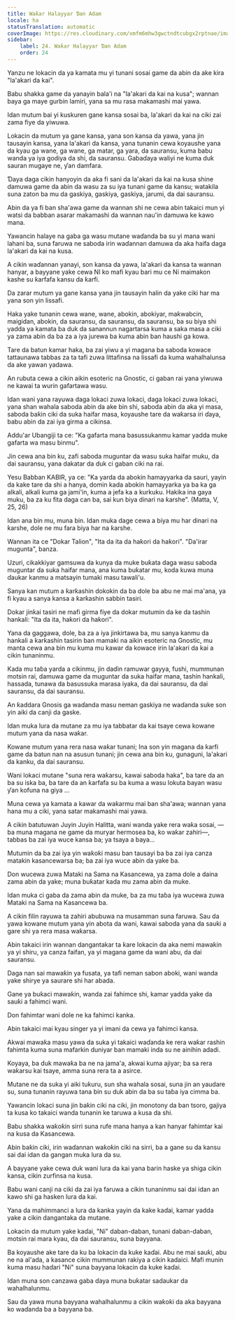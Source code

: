 ```yaml
---
title: Waƙar Halayyar Ɗan Adam
locale: ha
statusTranslation: automatic
coverImage: https://res.cloudinary.com/xmfm6mhw3gwctndtcubgx2rptnae/image/upload/v1740468922/small_cover_tratado_de_psicologia_revolucionaria_a4c0dca4e0.webp
sidebar:
    label: 24. Waƙar Halayyar Ɗan Adam
    order: 24
---
```

Yanzu ne lokacin da ya kamata mu yi tunani sosai game da abin da ake kira "la'akari da kai".

Babu shakka game da yanayin bala'i na "la'akari da kai na kusa"; wannan baya ga maye gurbin lamiri, yana sa mu rasa makamashi mai yawa.

Idan mutum bai yi kuskuren gane kansa sosai ba, la'akari da kai na ciki zai zama fiye da yiwuwa.

Lokacin da mutum ya gane kansa, yana son kansa da yawa, yana jin tausayin kansa, yana la'akari da kansa, yana tunanin cewa koyaushe yana da kyau ga wane, ga wane, ga matar, ga yara, da sauransu, kuma babu wanda ya iya godiya da shi, da sauransu. Gabaɗaya waliyi ne kuma duk sauran mugaye ne, ƴan damfara.

Ɗaya daga cikin hanyoyin da aka fi sani da la'akari da kai na kusa shine damuwa game da abin da wasu za su iya tunani game da kansu; watakila suna zaton ba mu da gaskiya, gaskiya, gaskiya, jarumi, da dai sauransu.

Abin da ya fi ban sha'awa game da wannan shi ne cewa abin takaici mun yi watsi da babban asarar makamashi da wannan nau'in damuwa ke kawo mana.

Yawancin halaye na gaba ga wasu mutane waɗanda ba su yi mana wani lahani ba, suna faruwa ne saboda irin waɗannan damuwa da aka haifa daga la'akari da kai na kusa.

A cikin waɗannan yanayi, son kansa da yawa, la'akari da kansa ta wannan hanyar, a bayyane yake cewa NI ko mafi kyau bari mu ce Ni maimakon kashe su ƙarfafa kansu da ƙarfi.

Da zarar mutum ya gane kansa yana jin tausayin halin da yake ciki har ma yana son yin lissafi.

Haka yake tunanin cewa wane, wane, abokin, abokiyar, maƙwabcin, maigidan, abokin, da sauransu, da sauransu, da sauransu, ba su biya shi yadda ya kamata ba duk da sanannun nagartarsa kuma a saka masa a ciki ya zama abin da ba za a iya jurewa ba kuma abin ban haushi ga kowa.

Tare da batun kamar haka, ba zai yiwu a yi magana ba saboda kowace tattaunawa tabbas za ta tafi zuwa littafinsa na lissafi da kuma wahalhalunsa da ake yawan yadawa.

An rubuta cewa a cikin aikin esoteric na Gnostic, ci gaban rai yana yiwuwa ne kawai ta wurin gafartawa wasu.

Idan wani yana rayuwa daga lokaci zuwa lokaci, daga lokaci zuwa lokaci, yana shan wahala saboda abin da ake bin shi, saboda abin da aka yi masa, saboda baƙin ciki da suka haifar masa, koyaushe tare da waƙarsa iri ɗaya, babu abin da zai iya girma a cikinsa.

Addu'ar Ubangiji ta ce: "Ka gafarta mana basussukanmu kamar yadda muke gafarta wa masu binmu".

Jin cewa ana bin ku, zafi saboda muguntar da wasu suka haifar muku, da dai sauransu, yana dakatar da duk ci gaban ciki na rai.

Yesu Babban KABIR, ya ce: "Ka yarda da abokin hamayyarka da sauri, yayin da kake tare da shi a hanya, domin kada abokin hamayyarka ya ba ka ga alkali, alkali kuma ga jami'in, kuma a jefa ka a kurkuku. Hakika ina gaya muku, ba za ku fita daga can ba, sai kun biya dinari na ƙarshe". (Matta, V, 25, 26)

Idan ana bin mu, muna bin. Idan muka dage cewa a biya mu har dinari na ƙarshe, dole ne mu fara biya har na ƙarshe.

Wannan ita ce "Dokar Talion", "Ita da ita da haƙori da haƙori". "Da'irar mugunta", banza.

Uzuri, cikakkiyar gamsuwa da kunya da muke buƙata daga wasu saboda muguntar da suka haifar mana, ana kuma buƙatar mu, koda kuwa muna ɗaukar kanmu a matsayin tumaki masu tawali'u.

Sanya kan mutum a ƙarƙashin dokokin da ba dole ba abu ne mai ma'ana, ya fi kyau a sanya kansa a ƙarƙashin sabbin tasiri.

Dokar jinƙai tasiri ne mafi girma fiye da dokar mutumin da ke da tashin hankali: "Ita da ita, haƙori da haƙori".

Yana da gaggawa, dole, ba za a iya jinkirtawa ba, mu sanya kanmu da hankali a ƙarƙashin tasirin ban mamaki na aikin esoteric na Gnostic, mu manta cewa ana bin mu kuma mu kawar da kowace irin la'akari da kai a cikin tunaninmu.

Kada mu taɓa yarda a cikinmu, jin daɗin ramuwar gayya, fushi, mummunan motsin rai, damuwa game da muguntar da suka haifar mana, tashin hankali, hassada, tunawa da basussuka marasa iyaka, da dai sauransu, da dai sauransu, da dai sauransu.

An ƙaddara Gnosis ga waɗanda masu neman gaskiya ne waɗanda suke son yin aiki da canji da gaske.

Idan muka lura da mutane za mu iya tabbatar da kai tsaye cewa kowane mutum yana da nasa waƙar.

Kowane mutum yana rera nasa waƙar tunani; Ina son yin magana da ƙarfi game da batun nan na asusun tunani; jin cewa ana bin ku, gunaguni, la'akari da kanku, da dai sauransu.

Wani lokaci mutane "suna rera waƙarsu, kawai saboda haka", ba tare da an ba su iska ba, ba tare da an ƙarfafa su ba kuma a wasu lokuta bayan wasu ƴan kofuna na giya ...

Muna cewa ya kamata a kawar da waƙarmu mai ban sha'awa; wannan yana hana mu a ciki, yana satar makamashi mai yawa.

A cikin batutuwan Juyin Juyin Halitta, wani wanda yake rera waƙa sosai, —ba muna magana ne game da muryar hermosea ba, ko waƙar zahiri—, tabbas ba zai iya wuce kansa ba; ya tsaya a baya...

Mutumin da ba zai iya yin waƙoƙi masu ban tausayi ba ba zai iya canza matakin kasancewarsa ba; ba zai iya wuce abin da yake ba.

Don wucewa zuwa Mataki na Sama na Kasancewa, ya zama dole a daina zama abin da yake; muna buƙatar kada mu zama abin da muke.

Idan muka ci gaba da zama abin da muke, ba za mu taɓa iya wucewa zuwa Mataki na Sama na Kasancewa ba.

A cikin filin rayuwa ta zahiri abubuwa na musamman suna faruwa. Sau da yawa kowane mutum yana yin abota da wani, kawai saboda yana da sauƙi a gare shi ya rera masa waƙarsa.

Abin takaici irin wannan dangantakar ta ƙare lokacin da aka nemi mawaƙin ya yi shiru, ya canza faifan, ya yi magana game da wani abu, da dai sauransu.

Daga nan sai mawaƙin ya fusata, ya tafi neman sabon aboki, wani wanda yake shirye ya saurare shi har abada.

Gane ya buƙaci mawaƙin, wanda zai fahimce shi, kamar yadda yake da sauƙi a fahimci wani.

Don fahimtar wani dole ne ka fahimci kanka.

Abin takaici mai kyau singer ya yi imani da cewa ya fahimci kansa.

Akwai mawaƙa masu yawa da suka yi takaici waɗanda ke rera waƙar rashin fahimta kuma suna mafarkin duniyar ban mamaki inda su ne ainihin adadi.

Koyaya, ba duk mawaƙa ba ne na jama'a, akwai kuma ajiyar; ba sa rera waƙarsu kai tsaye, amma suna rera ta a asirce.

Mutane ne da suka yi aiki tuƙuru, sun sha wahala sosai, suna jin an yaudare su, suna tunanin rayuwa tana bin su duk abin da ba su taɓa iya cimma ba.

Yawancin lokaci suna jin baƙin ciki na ciki, jin monotony da ban tsoro, gajiya ta kusa ko takaici wanda tunanin ke taruwa a kusa da shi.

Babu shakka waƙoƙin sirri suna rufe mana hanya a kan hanyar fahimtar kai na kusa da Kasancewa.

Abin baƙin ciki, irin waɗannan waƙoƙin ciki na sirri, ba a gane su da kansu sai dai idan da gangan muka lura da su.

A bayyane yake cewa duk wani lura da kai yana barin haske ya shiga cikin kansa, cikin zurfinsa na kusa.

Babu wani canji na ciki da zai iya faruwa a cikin tunaninmu sai dai idan an kawo shi ga hasken lura da kai.

Yana da mahimmanci a lura da kanka yayin da kake kaɗai, kamar yadda yake a cikin dangantaka da mutane.

Lokacin da mutum yake kaɗai, "Ni" daban-daban, tunani daban-daban, motsin rai mara kyau, da dai sauransu, suna bayyana.

Ba koyaushe ake tare da ku ba lokacin da kuke kaɗai. Abu ne mai sauƙi, abu ne na al'ada, a kasance cikin mummunan rakiya a cikin kadaici. Mafi munin kuma masu haɗari "Ni" suna bayyana lokacin da kuke kaɗai.

Idan muna son canzawa gaba ɗaya muna buƙatar sadaukar da wahalhalunmu.

Sau da yawa muna bayyana wahalhalunmu a cikin waƙoƙi da aka bayyana ko waɗanda ba a bayyana ba.

